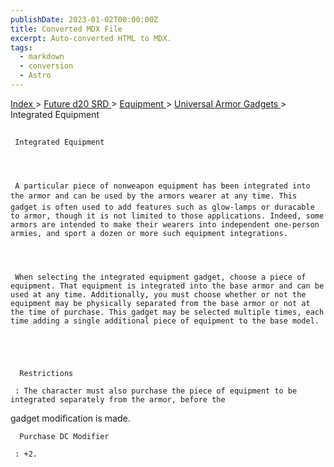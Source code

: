 ```yaml
---
publishDate: 2023-01-02T00:00:00Z
title: Converted MDX File
excerpt: Auto-converted HTML to MDX.
tags:
  - markdown
  - conversion
  - Astro
---
```









[
      Index
     ](-index)
     >
     [
      Future d20 SRD
     ](future-d20-srd-index)
     >
     [
      Equipment
     ](future-d20-srd-equipment-index)
     >
     [
      Universal Armor Gadgets
     ](future-d20-srd-equipment-gadgets-universal-armor-index)
     > Integrated Equipment
    





## 
     Integrated Equipment
    



     A particular piece of nonweapon equipment has been integrated into the armor and can be used by the armors wearer at any time. This gadget is often used to add features such as glow-lamps or duracable to armor, though it is not limited to those applications. Indeed, some armors are intended to make their wearers into independent one-person armies, and sport a dozen or more such equipment integrations.
    



     When selecting the integrated equipment gadget, choose a piece of equipment. That equipment is integrated into the base armor and can be used at any time. Additionally, you must choose whether or not the equipment may be physically separated from the base armor or not at the time of purchase. This gadget may be selected multiple times, each time adding a single additional piece of equipment to the base model.
    




      Restrictions
     
     : The character must also purchase the piece of equipment to be integrated separately from the armor, before the
gadget modification is made.
     

      Purchase DC Modifier
     
     : +2.
    




